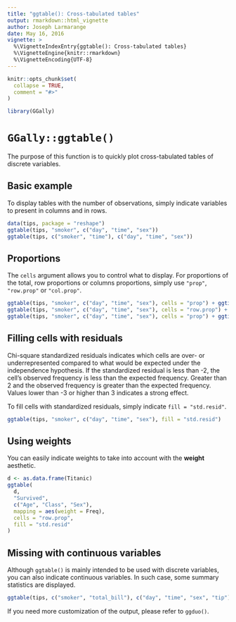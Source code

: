 ```yaml
---
title: "ggtable(): Cross-tabulated tables"
output: rmarkdown::html_vignette
author: Joseph Larmarange
date: May 16, 2016
vignette: >
  %\VignetteIndexEntry{ggtable(): Cross-tabulated tables}
  %\VignetteEngine{knitr::rmarkdown}
  %\VignetteEncoding{UTF-8}
---
```


```r
knitr::opts_chunk$set(
  collapse = TRUE,
  comment = "#>"
)
```

```r
library(GGally)
```


# `GGally::ggtable()`

The purpose of this function is to quickly plot cross-tabulated tables of discrete variables.


## Basic example

To display tables with the number of observations, simply indicate variables to present in columns and in rows.

```r
data(tips, package = "reshape")
ggtable(tips, "smoker", c("day", "time", "sex"))
ggtable(tips, c("smoker", "time"), c("day", "time", "sex"))
```

## Proportions

The `cells` argument allows you to control what to display. For proportions of the total, row proportions or columns proportions, simply use `"prop"`, `"row.prop"` or `"col.prop"`.

```r
ggtable(tips, "smoker", c("day", "time", "sex"), cells = "prop") + ggtitle("Proportions of total")
ggtable(tips, "smoker", c("day", "time", "sex"), cells = "row.prop") + ggtitle("Row proportions")
ggtable(tips, "smoker", c("day", "time", "sex"), cells = "prop") + ggtitle("Column proportions")
```

## Filling cells with residuals

Chi-square standardized residuals indicates which cells are over- or underrepresented compared to what would be expected under the independence hypothesis. If the standardized residual is less than -2, the cell’s observed frequency is less than the expected frequency. Greater than 2 and the observed frequency is greater than the expected frequency. Values lower than -3 or higher than 3 indicates a strong effect.

To fill cells with standardized residuals, simply indicate `fill = "std.resid"`.

```r
ggtable(tips, "smoker", c("day", "time", "sex"), fill = "std.resid")
```

## Using weights

You can easily indicate weights to take into account with the **weight** aesthetic.

```r
d <- as.data.frame(Titanic)
ggtable(
  d,
  "Survived",
  c("Age", "Class", "Sex"),
  mapping = aes(weight = Freq),
  cells = "row.prop",
  fill = "std.resid"
)
```

## Missing with continuous variables

Although `ggtable()` is mainly intended to be used with discrete variables, you can also indicate continuous variables. In such case, some summary statistics are displayed.

```r
ggtable(tips, c("smoker", "total_bill"), c("day", "time", "sex", "tip"))
```

If you need more customization of the output, please refer to `ggduo()`.
